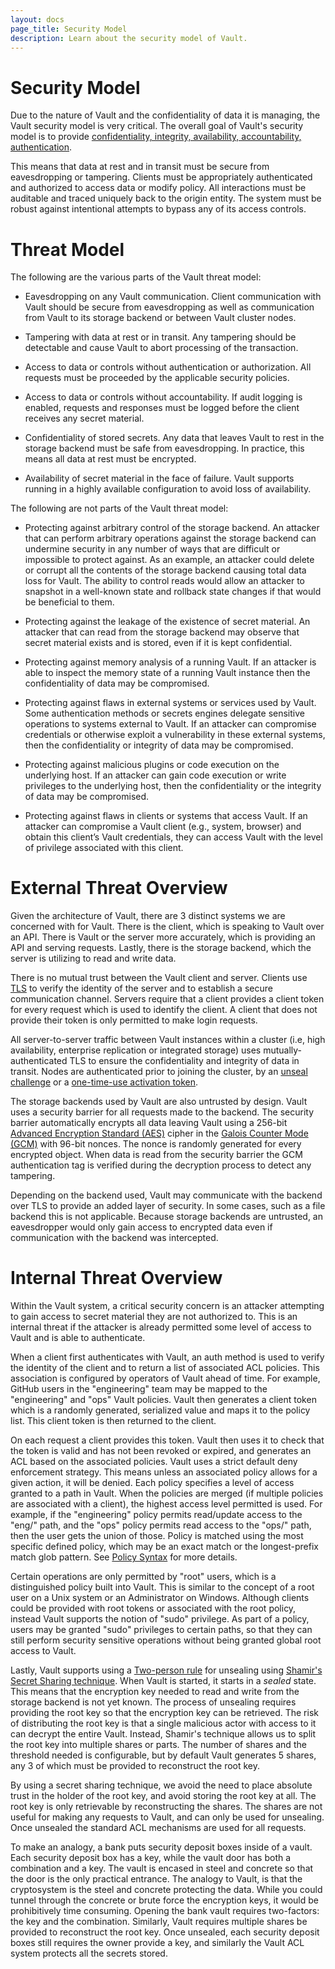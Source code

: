 ```yaml
---
layout: docs
page_title: Security Model
description: Learn about the security model of Vault.
---
```


# Security Model

Due to the nature of Vault and the confidentiality of data it is managing,
the Vault security model is very critical. The overall goal of Vault's security
model is to provide [confidentiality, integrity, availability, accountability,
authentication](https://en.wikipedia.org/wiki/Information_security).

This means that data at rest and in transit must be secure from eavesdropping
or tampering. Clients must be appropriately authenticated and authorized
to access data or modify policy. All interactions must be auditable and traced
uniquely back to the origin entity. The system must be robust against intentional
attempts to bypass any of its access controls.

# Threat Model

The following are the various parts of the Vault threat model:

- Eavesdropping on any Vault communication. Client communication with Vault
  should be secure from eavesdropping as well as communication from Vault to
  its storage backend or between Vault cluster nodes.

- Tampering with data at rest or in transit. Any tampering should be detectable
  and cause Vault to abort processing of the transaction.

- Access to data or controls without authentication or authorization. All requests
  must be proceeded by the applicable security policies.

- Access to data or controls without accountability. If audit logging
  is enabled, requests and responses must be logged before the client receives
  any secret material.

- Confidentiality of stored secrets. Any data that leaves Vault to rest in the
  storage backend must be safe from eavesdropping. In practice, this means all
  data at rest must be encrypted.

- Availability of secret material in the face of failure. Vault supports
  running in a highly available configuration to avoid loss of availability.

The following are not parts of the Vault threat model:

- Protecting against arbitrary control of the storage backend. An attacker
  that can perform arbitrary operations against the storage backend can
  undermine security in any number of ways that are difficult or impossible to protect
  against. As an example, an attacker could delete or corrupt all the contents
  of the storage backend causing total data loss for Vault. The ability to control
  reads would allow an attacker to snapshot in a well-known state and rollback state
  changes if that would be beneficial to them.

- Protecting against the leakage of the existence of secret material. An attacker
  that can read from the storage backend may observe that secret material exists
  and is stored, even if it is kept confidential.

- Protecting against memory analysis of a running Vault. If an attacker is able
  to inspect the memory state of a running Vault instance then the confidentiality
  of data may be compromised.

- Protecting against flaws in external systems or services used by Vault.
  Some authentication methods or secrets engines delegate sensitive operations to
  systems external to Vault. If an attacker can compromise credentials or otherwise
  exploit a vulnerability in these external systems, then the confidentiality or
  integrity of data may be compromised.

- Protecting against malicious plugins or code execution on the underlying host.
  If an attacker can gain code execution or write privileges to the underlying host,
  then the confidentiality or the integrity of data may be compromised.

- Protecting against flaws in clients or systems that access Vault. If an attacker
  can compromise a Vault client (e.g., system, browser) and obtain this client’s Vault
  credentials, they can access Vault with the level of privilege associated with this
  client.

# External Threat Overview

Given the architecture of Vault, there are 3 distinct systems we are concerned
with for Vault. There is the client, which is speaking to Vault over an API.
There is Vault or the server more accurately, which is providing an API and
serving requests. Lastly, there is the storage backend, which the server is
utilizing to read and write data.

There is no mutual trust between the Vault client and server. Clients use
[TLS](https://en.wikipedia.org/wiki/Transport_Layer_Security) to verify the
identity of the server and to establish a secure communication channel. Servers
require that a client provides a client token for every request which is used
to identify the client. A client that does not provide their token is only
permitted to make login requests.

All server-to-server traffic between Vault instances within a cluster (i.e,
high availability, enterprise replication or integrated storage) uses
mutually-authenticated TLS to ensure the confidentiality and integrity of data
in transit. Nodes are authenticated prior to joining the cluster, by an
[unseal challenge](/docs/concepts/integrated-storage#vault-networking-recap) or
a [one-time-use activation token](/docs/enterprise/replication#security-model).

The storage backends used by Vault are also untrusted by design. Vault uses a
security barrier for all requests made to the backend. The security barrier
automatically encrypts all data leaving Vault using a 256-bit [Advanced
Encryption Standard
(AES)](https://en.wikipedia.org/wiki/Advanced_Encryption_Standard) cipher in
the [Galois Counter Mode
(GCM)](https://en.wikipedia.org/wiki/Galois/Counter_Mode) with 96-bit nonces.
The nonce is randomly generated for every encrypted object. When data is read
from the security barrier the GCM authentication tag is verified during the
decryption process to detect any tampering.

Depending on the backend used, Vault may communicate with the backend over TLS
to provide an added layer of security. In some cases, such as a file backend
this is not applicable. Because storage backends are untrusted, an eavesdropper
would only gain access to encrypted data even if communication with the backend
was intercepted.

# Internal Threat Overview

Within the Vault system, a critical security concern is an attacker attempting
to gain access to secret material they are not authorized to. This is an internal
threat if the attacker is already permitted some level of access to Vault and is
able to authenticate.

When a client first authenticates with Vault, an auth method is used to verify
the identity of the client and to return a list of associated ACL policies.
This association is configured by operators of Vault ahead of time. For
example, GitHub users in the "engineering" team may be mapped to the
"engineering" and "ops" Vault policies. Vault then generates a client token
which is a randomly generated, serialized value and maps it to the policy list.
This client token is then returned to the client.

On each request a client provides this token. Vault then uses it to check that
the token is valid and has not been revoked or expired, and generates an ACL
based on the associated policies. Vault uses a strict default deny
enforcement strategy. This means unless an associated policy allows for a given action,
it will be denied. Each policy specifies a level of access granted to a path in
Vault. When the policies are merged (if multiple policies are associated with a
client), the highest access level permitted is used. For example, if the
"engineering" policy permits read/update access to the "eng/" path, and the
"ops" policy permits read access to the "ops/" path, then the user gets the
union of those. Policy is matched using the most specific defined policy, which
may be an exact match or the longest-prefix match glob pattern. See
[Policy Syntax](/docs/concepts/policies#policy-syntax) for more details.

Certain operations are only permitted by "root" users, which is a distinguished
policy built into Vault. This is similar to the concept of a root user on a
Unix system or an Administrator on Windows. Although clients could be provided
with root tokens or associated with the root policy, instead Vault supports the
notion of "sudo" privilege. As part of a policy, users may be granted "sudo"
privileges to certain paths, so that they can still perform security sensitive
operations without being granted global root access to Vault.

Lastly, Vault supports using a [Two-person
rule](https://en.wikipedia.org/wiki/Two-person_rule) for unsealing using [Shamir's
Secret Sharing
technique](https://en.wikipedia.org/wiki/Shamir's_Secret_Sharing). When Vault
is started, it starts in a _sealed_ state. This means that the encryption key
needed to read and write from the storage backend is not yet known. The process
of unsealing requires providing the root key so that the encryption key can
be retrieved. The risk of distributing the root key is that a single
malicious actor with access to it can decrypt the entire Vault. Instead,
Shamir's technique allows us to split the root key into multiple shares or
parts. The number of shares and the threshold needed is configurable, but by
default Vault generates 5 shares, any 3 of which must be provided to
reconstruct the root key.

By using a secret sharing technique, we avoid the need to place absolute trust
in the holder of the root key, and avoid storing the root key at all. The
root key is only retrievable by reconstructing the shares. The shares are not
useful for making any requests to Vault, and can only be used for unsealing.
Once unsealed the standard ACL mechanisms are used for all requests.

To make an analogy, a bank puts security deposit boxes inside of a vault. Each
security deposit box has a key, while the vault door has both a combination and
a key. The vault is encased in steel and concrete so that the door is the only
practical entrance. The analogy to Vault, is that the cryptosystem is the
steel and concrete protecting the data. While you could tunnel through the
concrete or brute force the encryption keys, it would be prohibitively time
consuming. Opening the bank vault requires two-factors: the key and the
combination. Similarly, Vault requires multiple shares be provided to
reconstruct the root key. Once unsealed, each security deposit boxes still
requires the owner provide a key, and similarly the Vault ACL system protects
all the secrets stored.
